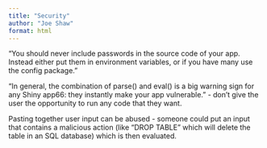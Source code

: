 ```yaml
---
title: "Security"
author: "Joe Shaw"
format: html
---
```


"You should never include passwords in the source code of your app. Instead either put them in environment variables, or if you have many use the config package."

"In general, the combination of parse() and eval() is a big warning sign for any Shiny app66: they instantly make your app vulnerable." - don't give the user the opportunity to run any code that they want.

Pasting together user input can be abused - someone could put an input that contains a malicious action (like "DROP TABLE" which will delete the table in an SQL database) which is then evaluated.